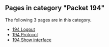 <!-- DO NOT EDIT BELOW THIS LINE, OR CHANGE THIS COMMENT, CODE AUTOMATICALLY GENERATED BY category.sh -->
== '''Pages in category "Packet 194"''' ==
The following 3 pages are in this category.
* [[194 Logout]]
* [[194 Protocol]]
* [[194 Show interface]]
